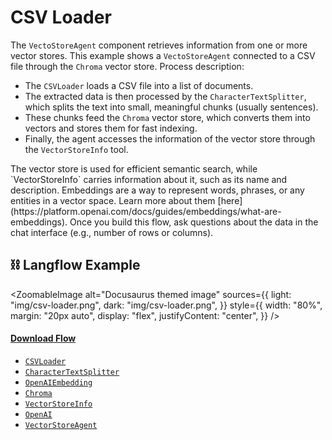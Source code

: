 
# CSV Loader

The `VectoStoreAgent` component retrieves information from one or more vector stores. This example shows a `VectoStoreAgent` connected to a CSV file through the `Chroma` vector store. Process description:

- The `CSVLoader` loads a CSV file into a list of documents.
- The extracted data is then processed by the `CharacterTextSplitter`, which splits the text into small, meaningful chunks (usually sentences).
- These chunks feed the `Chroma` vector store, which converts them into vectors and stores them for fast indexing.
- Finally, the agent accesses the information of the vector store through the `VectorStoreInfo` tool.

<Admonition type="info">
  The vector store is used for efficient semantic search, while
  `VectorStoreInfo` carries information about it, such as its name and
  description. Embeddings are a way to represent words, phrases, or any entities
  in a vector space. Learn more about them
  [here](https://platform.openai.com/docs/guides/embeddings/what-are-embeddings).
</Admonition>

<Admonition type="tip">
  Once you build this flow, ask questions about the data in the chat interface
  (e.g., number of rows or columns).
</Admonition>

## ⛓️ Langflow Example


<ZoomableImage
  alt="Docusaurus themed image"
  sources={{
    light: "img/csv-loader.png",
    dark: "img/csv-loader.png",
  }}
  style={{
    width: "80%",
    margin: "20px auto",
    display: "flex",
    justifyContent: "center",
  }}
/>

#### <a target="\_blank" href="json_files/CSV_Loader.json" download>Download Flow</a>

<Admonition type="note" title="LangChain Components 🦜🔗">

- [`CSVLoader`](https://python.langchain.com/docs/integrations/document_loaders/csv)
- [`CharacterTextSplitter`](https://python.langchain.com/docs/modules/data_connection/document_transformers/text_splitters/character_text_splitter)
- [`OpenAIEmbedding`](https://python.langchain.com/docs/integrations/text_embedding/openai)
- [`Chroma`](https://python.langchain.com/docs/integrations/vectorstores/chroma)
- [`VectorStoreInfo`](https://python.langchain.com/docs/modules/data_connection/vectorstores/)
- [`OpenAI`](https://python.langchain.com/docs/modules/model_io/models/llms/integrations/openai)
- [`VectorStoreAgent`](https://js.langchain.com/docs/modules/agents/tools/how_to/agents_with_vectorstores)

</Admonition>
